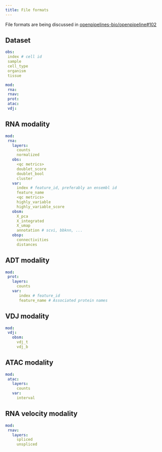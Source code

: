 ```yaml
---
title: File formats
---
```




:::{.callout-note}
File formats are being discussed in [openpipelines-bio/openpipeline#102](https://github.com/openpipelines-bio/openpipeline/issues/102)
:::


## Dataset

```yaml
obs:
 index # cell id
 sample
 cell_type
 organism
 tissue

mod:
 rna:
 rnav:
 prot:
 atac:
 vdj:
```

## RNA modality

```yaml
mod:
 rna:
   layers:
     counts
     normalized
   obs:
     <qc metrics>
     doublet_score
     doublet_bool
     cluster
   var:
     index # feature_id, preferably an ensembl id
     feature_name
     <qc metrics>
     highly_variable
     highly_variable_score
   obsm:
     X_pca
     X_integrated
     X_umap
     annotation # scvi, bbknn, ...
   obsp:
     connectivities
     distances
```


## ADT modality

```yaml
mod:
 prot:
   layers:
     counts
   var:
      index # feature_id
      feature_name # Associated protein names
```


## VDJ modality

```yaml
mod:
 vdj:
   obsm:
     vdj_t
     vdj_b
```

## ATAC modality

```yaml
mod:
 atac:
   layers:
     counts
   var:
     interval
```

## RNA velocity modality

```yaml
mod:
 rnav:
   layers:
     spliced
     unspliced
```